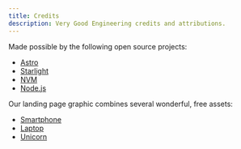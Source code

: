 ```yaml
---
title: Credits
description: Very Good Engineering credits and attributions.
---
```


Made possible by the following open source projects:

- [Astro]
- [Starlight]
- [NVM]
- [Node.js]

Our landing page graphic combines several wonderful, free assets:

- [Smartphone]
- [Laptop]
- [Unicorn]

[Astro]: https://astro.build/
[Starlight]: https://starlight.astro.build/
[NVM]: https://github.com/nvm-sh/nvm
[Node.js]: https://nodejs.org/
[Smartphone]: https://sketchfab.com/3d-models/smartphone-793ce4333ddb4cb8ab30c6b1da96df81
[Laptop]: https://sketchfab.com/3d-models/laptop-7d870e900889481395b4a575b9fa8c3e
[Unicorn]: https://sketchfab.com/3d-models/just-a-unicorn-8d0ae2d4b1ac4d1f8ab2adcdcc01cc8f
